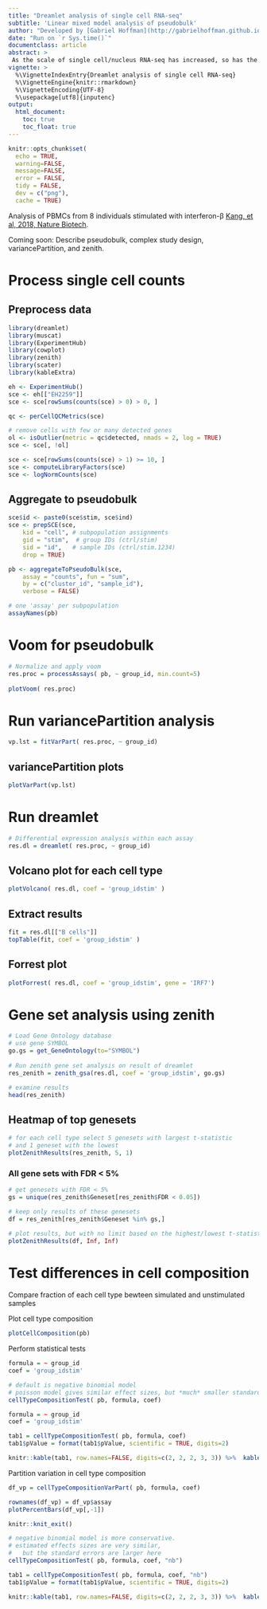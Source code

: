 ```yaml
---
title: "Dreamlet analysis of single cell RNA-seq"
subtitle: 'Linear mixed model analysis of pseudobulk'
author: "Developed by [Gabriel Hoffman](http://gabrielhoffman.github.io/)"
date: "Run on `r Sys.time()`"
documentclass: article
abstract: >
 As the scale of single cell/nucleus RNA-seq has increased, so has the complexity of study designs.  Analysis of datasets with simple study designs can be performed using linear model as in the [muscat package](https://bioconductor.org/packages/muscat).  Yet analysis of datsets with complex study designs such as repeated measures or many technical batches can benefit from linear mixed model analysis to model to correlation structure between samples.  Dreamlet extends the previous work of [muscat](https://www.nature.com/articles/s41467-020-19894-4) to apply linear mixed models to pseudobulk data.  Dreamlet also supports linear models and facilitates application of 1) [variancePartition](https://bioconductor.org/packages/variancePartition) to quantify the contribution of multiple variables to expression variation, and 2) [zenith](https://github.com/GabrielHoffman/zenith) to perform gene set analysis on the differential expression signatures. 
vignette: >
  %\VignetteIndexEntry{Dreamlet analysis of single cell RNA-seq}
  %\VignetteEngine{knitr::rmarkdown}
  %\VignetteEncoding{UTF-8}
  %\usepackage[utf8]{inputenc}
output:
  html_document:
    toc: true
    toc_float: true
---
```


<!---

cd /Users/gabrielhoffman/workspace/repos/variancePartition/vignettes

# rm -rf dreamlet_cache/

rmarkdown::render("dreamlet.Rmd")


 devtools::reload("/Users/gabrielhoffman/workspace/repos/dreamlet")

devtools::reload("/Users/gabrielhoffman/workspace/repos/zenith")



--->



```r
knitr::opts_chunk$set(
  echo = TRUE,
  warning=FALSE,
  message=FALSE,
  error = FALSE,
  tidy = FALSE,
  dev = c("png"),
  cache = TRUE)
```

Analysis of PBMCs from 8 individuals stimulated with interferon-β [Kang, et al, 2018, Nature Biotech](https://www.nature.com/articles/nbt.4042).

Coming soon: Describe pseudobulk, complex study design, variancePartition, and zenith.

# Process single cell counts
## Preprocess data
```r
library(dreamlet)
library(muscat)
library(ExperimentHub)
library(cowplot)
library(zenith)
library(scater)
library(kableExtra)

eh <- ExperimentHub()
sce <- eh[["EH2259"]]
sce <- sce[rowSums(counts(sce) > 0) > 0, ]

qc <- perCellQCMetrics(sce)

# remove cells with few or many detected genes
ol <- isOutlier(metric = qc$detected, nmads = 2, log = TRUE)
sce <- sce[, !ol]

sce <- sce[rowSums(counts(sce) > 1) >= 10, ]
sce <- computeLibraryFactors(sce)
sce <- logNormCounts(sce)
```

## Aggregate to pseudobulk
```r
sce$id <- paste0(sce$stim, sce$ind)
sce <- prepSCE(sce, 
    kid = "cell", # subpopulation assignments
    gid = "stim",  # group IDs (ctrl/stim)
    sid = "id",   # sample IDs (ctrl/stim.1234)
    drop = TRUE)

pb <- aggregateToPseudoBulk(sce,
    assay = "counts", fun = "sum",
    by = c("cluster_id", "sample_id"),
    verbose = FALSE)

# one 'assay' per subpopulation
assayNames(pb)
```

# Voom for pseudobulk 
```r
# Normalize and apply voom
res.proc = processAssays( pb, ~ group_id, min.count=5)
  
plotVoom( res.proc)
```

# Run variancePartition analysis
```r
vp.lst = fitVarPart( res.proc, ~ group_id)
```

## variancePartition plots
```r
plotVarPart(vp.lst)
```

# Run dreamlet
```r
# Differential expression analysis within each assay
res.dl = dreamlet( res.proc, ~ group_id)
```

## Volcano plot for each cell type
```r
plotVolcano( res.dl, coef = 'group_idstim' )
```

## Extract results
```r
fit = res.dl[["B cells"]]
topTable(fit, coef = 'group_idstim' )
```

## Forrest plot 
```r
plotForrest( res.dl, coef = 'group_idstim', gene = 'IRF7')
```



# Gene set analysis using zenith
```r
# Load Gene Ontology database 
# use gene SYMBOL
go.gs = get_GeneOntology(to="SYMBOL")
   
# Run zenith gene set analysis on result of dreamlet
res_zenith = zenith_gsa(res.dl, coef = 'group_idstim', go.gs)

# examine results
head(res_zenith)
```

## Heatmap of top genesets
```r
# for each cell type select 5 genesets with largest t-statistic
# and 1 geneset with the lowest
plotZenithResults(res_zenith, 5, 1)
```

### All gene sets with FDR < 5%

```r
# get genesets with FDR < 5%
gs = unique(res_zenith$Geneset[res_zenith$FDR < 0.05])

# keep only results of these genesets
df = res_zenith[res_zenith$Geneset %in% gs,]

# plot results, but with no limit based on the highest/lowest t-statistic
plotZenithResults(df, Inf, Inf)
```



# Test differences in cell composition
Compare fraction of each cell type bewteen simulated and unstimulated samples

Plot cell type composition
```r
plotCellComposition(pb)     
```

Perform statistical tests

```r
formula = ~ group_id
coef = 'group_idstim'

# default is negative binomial model
# poisson model gives similar effect sizes, but *much* smaller standard errors
cellTypeCompositionTest( pb, formula, coef)
```

```r
formula = ~ group_id
coef = 'group_idstim'

tab1 = cellTypeCompositionTest( pb, formula, coef)
tab1$pValue = format(tab1$pValue, scientific = TRUE, digits=2)

knitr::kable(tab1, row.names=FALSE, digits=c(2, 2, 2, 3, 3)) %>%  kable_classic(full_width = FALSE, html_font = "Cambria")
```

Partition variation in cell type composition
```r
df_vp = cellTypeCompositionVarPart( pb, formula, coef)

rownames(df_vp) = df_vp$assay
plotPercentBars(df_vp[,-1])
```

```r
knitr::knit_exit()
```



```r
# negative binomial model is more conservative.
# estimated effects sizes are very similar, 
#   but the standard errors are larger here
cellTypeCompositionTest( pb, formula, coef, "nb")
```

```r
tab1 = cellTypeCompositionTest( pb, formula, coef, "nb")
tab1$pValue = format(tab1$pValue, scientific = TRUE, digits=2)

knitr::kable(tab1, row.names=FALSE, digits=c(2, 2, 2, 3, 3)) %>%  kable_classic(full_width = FALSE, html_font = "Cambria")
```
















